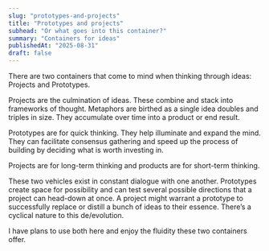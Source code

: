 ```yaml
---
slug: "prototypes-and-projects"
title: "Prototypes and projects"
subhead: "Or what goes into this container?"
summary: "Containers for ideas"
publishedAt: "2025-08-31"
draft: false
---
```


There are two containers that come to mind when thinking through ideas: Projects and Prototypes.

Projects are the culmination of ideas. These combine and stack into frameworks of thought. Metaphors are birthed as a single idea doubles and triples in size. They accumulate over time into a product or end result.

Prototypes are for quick thinking. They help illuminate and expand the mind. They can facilitate consensus gathering and speed up the process of building by deciding what is worth investing in.

Projects are for long-term thinking and products are for short-term thinking.

These two vehicles exist in constant dialogue with one another. Prototypes create space for possibility and can test several possible directions that a project can head-down at once. A project might warrant a prototype to successfully replace or distill a bunch of ideas to their essence. There’s a cyclical nature to this de/evolution.

I have plans to use both here and enjoy the fluidity these two containers offer.
